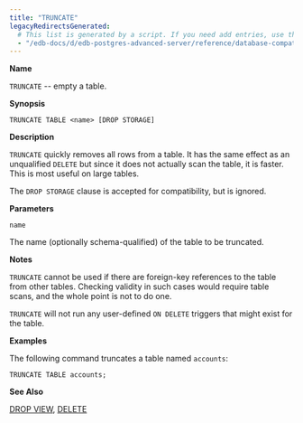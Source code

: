 ```yaml
---
title: "TRUNCATE"
legacyRedirectsGenerated:
  # This list is generated by a script. If you need add entries, use the `legacyRedirects` key.
  - "/edb-docs/d/edb-postgres-advanced-server/reference/database-compatibility-for-oracle-developers-reference-guide/9.6/Database_Compatibility_for_Oracle_Developers_Reference_Guide.1.092.html"
---
```


<div id="truncate" class="registered_link"></div>

**Name**

`TRUNCATE` -- empty a table.

**Synopsis**

```text
TRUNCATE TABLE <name> [DROP STORAGE]
```

**Description**

`TRUNCATE` quickly removes all rows from a table. It has the same effect as an unqualified `DELETE` but since it does not actually scan the table, it is faster. This is most useful on large tables.

The `DROP STORAGE` clause is accepted for compatibility, but is ignored.

**Parameters**

`name`

 The name (optionally schema-qualified) of the table to be truncated.

**Notes**

`TRUNCATE` cannot be used if there are foreign-key references to the table from other tables. Checking validity in such cases would require table scans, and the whole point is not to do one.

`TRUNCATE` will not run any user-defined `ON DELETE` triggers that might exist for the table.

**Examples**

The following command truncates a table named `accounts`:

```text
TRUNCATE TABLE accounts;
```

**See Also**

[DROP VIEW](62_drop_view/#drop_view), [DELETE](44_delete/#delete)
